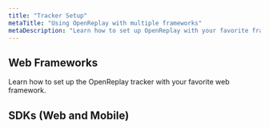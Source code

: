 ```yaml
---
title: "Tracker Setup"
metaTitle: "Using OpenReplay with multiple frameworks"
metaDescription: "Learn how to set up OpenReplay with your favorite framework"
---
```


## Web Frameworks

Learn how to set up the OpenReplay tracker with your favorite web framework.

<div class="grid grid-cols-2 md:grid-cols-4 gap-4 card">
<IconText url="/using-or/react" title="React" width="30"/>
<IconText url="/using-or/vue" title="Vue" width="30"/>
<IconText url="/using-or/next" title="NextJS" width="30"/>
<IconText url="/using-or/nuxt" title="Nuxt" width="30"/>
<IconText url="/using-or/remix" title="Remix" width="30"/>
<IconText url="/using-or/svelte" title="Svelte" width="30"/>
<IconText url="/using-or/angular" title="Angular" width="30"/>
<IconText url="/using-or/gatsby" title="Gatsby" width="30"/>
</div>

## SDKs (Web and Mobile)

<GoDeeperFooter />